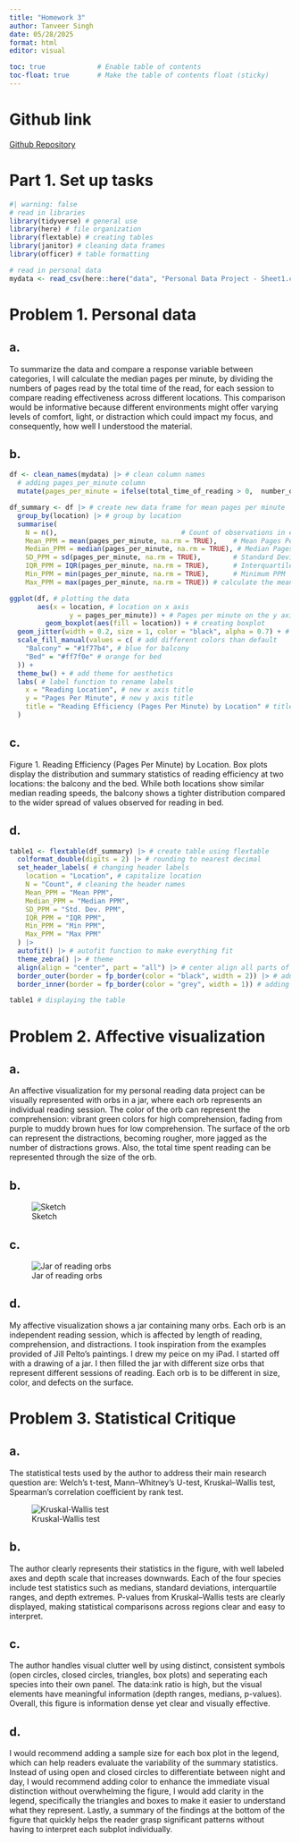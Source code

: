 ```yaml
---
title: "Homework 3"
author: Tanveer Singh
date: 05/28/2025
format: html
editor: visual

toc: true             # Enable table of contents
toc-float: true       # Make the table of contents float (sticky)
---
```

# Github link
[Github Repository](https://github.com/tanveersiingh/ENVS-193DS_homework-03)

# Part 1. Set up tasks

```r
#| warning: false
# read in libraries
library(tidyverse) # general use
library(here) # file organization
library(flextable) # creating tables
library(janitor) # cleaning data frames
library(officer) # table formatting

# read in personal data
mydata <- read_csv(here::here("data", "Personal Data Project - Sheet1.csv"))
```

# Problem 1. Personal data

## a.

To summarize the data and compare a response variable between categories, I will calculate the median pages per minute, by dividing the numbers of pages read by the total time of the read, for each session to compare reading effectiveness across different locations. This comparison would be informative because different environments might offer varying levels of comfort, light, or distraction which could impact my focus, and consequently, how well I understood the material.

## b.

```r
df <- clean_names(mydata) |> # clean column names
  # adding pages_per_minute column
  mutate(pages_per_minute = ifelse(total_time_of_reading > 0,  number_of_pages / total_time_of_reading, 0))

df_summary <- df |> # create new data frame for mean pages per minute
  group_by(location) |> # group by location
  summarise(
    N = n(),                               # Count of observations in each group
    Mean_PPM = mean(pages_per_minute, na.rm = TRUE),    # Mean Pages Per Minute
    Median_PPM = median(pages_per_minute, na.rm = TRUE), # Median Pages Per Minute
    SD_PPM = sd(pages_per_minute, na.rm = TRUE),        # Standard Deviation of PPM
    IQR_PPM = IQR(pages_per_minute, na.rm = TRUE),      # Interquartile Range of PPM
    Min_PPM = min(pages_per_minute, na.rm = TRUE),      # Minimum PPM
    Max_PPM = max(pages_per_minute, na.rm = TRUE)) # calculate the mean

ggplot(df, # plotting the data
       aes(x = location, # location on x axis
               y = pages_per_minute)) + # Pages per minute on the y axis
         geom_boxplot(aes(fill = location)) + # creating boxplot
  geom_jitter(width = 0.2, size = 1, color = "black", alpha = 0.7) + # adding the underlying data
  scale_fill_manual(values = c( # add different colors than default
    "Balcony" = "#1f77b4", # blue for balcony
    "Bed" = "#ff7f0e" # orange for bed
  )) +
  theme_bw() + # add theme for aesthetics
  labs( # label function to rename labels
    x = "Reading Location", # new x axis title
    y = "Pages Per Minute", # new y axis title
    title = "Reading Efficiency (Pages Per Minute) by Location" # title for visualization
  )
```

## c.

Figure 1. Reading Efficiency (Pages Per Minute) by Location. Box plots display the distribution and summary statistics of reading efficiency at two locations: the balcony and the bed. While both locations show similar median reading speeds, the balcony shows a tighter distribution compared to the wider spread of values observed for reading in bed.

## d.

```r
table1 <- flextable(df_summary) |> # create table using flextable
  colformat_double(digits = 2) |> # rounding to nearest decimal
  set_header_labels( # changing header labels
    location = "Location", # capitalize location
    N = "Count", # cleaning the header names
    Mean_PPM = "Mean PPM",
    Median_PPM = "Median PPM",
    SD_PPM = "Std. Dev. PPM",
    IQR_PPM = "IQR PPM",
    Min_PPM = "Min PPM",
    Max_PPM = "Max PPM"
  ) |>
  autofit() |> # autofit function to make everything fit
  theme_zebra() |> # theme
  align(align = "center", part = "all") |> # center align all parts of the table
  border_outer(border = fp_border(color = "black", width = 2)) |> # adding outer border
  border_inner(border = fp_border(color = "grey", width = 1)) # adding inner border

table1 # displaying the table
```

# Problem 2. Affective visualization

## a.

An affective visualization for my personal reading data project can be visually represented with orbs in a jar, where each orb represents an individual reading session. The color of the orb can represent the comprehension: vibrant green colors for high comprehension, fading from purple to muddy brown hues for low comprehension. The surface of the orb can represent the distractions, becoming rougher, more jagged as the number of distractions grows. Also, the total time spent reading can be represented through the size of the orb.

## b.

![Sketch](../IMG_1037.png)

## c.

![Jar of reading orbs](../IMG_0317.png)

## d.

My affective visualization shows a jar containing many orbs. Each orb is an independent reading session, which is affected by length of reading, comprehension, and distractions. I took inspiration from the examples provided of Jill Pelto's paintings. I drew my peice on my iPad. I started off with a drawing of a jar. I then filled the jar with different size orbs that represent different sessions of reading. Each orb is to be different in size, color, and defects on the surface.

# Problem 3. Statistical Critique

## a.

The statistical tests used by the author to address their main research question are: Welch’s t-test, Mann–Whitney’s U-test, Kruskal–Wallis test, Spearman’s correlation coefficient by rank test.

![Kruskal-Wallis test](../statistical_test.png)

## b.

The author clearly represents their statistics in the figure, with well labeled axes and depth scale that increases downwards. Each of the four species include test statistics such as medians, standard deviations, interquartile ranges, and depth extremes. P-values from Kruskal–Wallis tests are clearly displayed, making statistical comparisons across regions clear and easy to interpret.

## c.

The author handles visual clutter well by using distinct, consistent symbols (open circles, closed circles, triangles, box plots) and seperating each species into their own panel. The data:ink ratio is high, but the visual elements have meaningful information (depth ranges, medians, p-values). Overall, this figure is information dense yet clear and visually effective.

## d.

I would recommend adding a sample size for each box plot in the legend, which can help readers evaluate the variability of the summary statistics. Instead of using open and closed circles to differentiate between night and day, I would recommend adding color to enhance the immediate visual distinction without overwhelming the figure, I would add clarity in the legend, specifically the triangles and boxes to make it easier to understand what they represent. Lastly, a summary of the findings at the bottom of the figure that quickly helps the reader grasp significant patterns without having to interpret each subplot individually.
